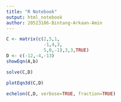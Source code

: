 ```yaml
---
title: "R Notebook"
output: html_notebook
author: 20523186-Bintang-Arkaan-Amin
---
```


```r
C <- matrix(c(2,5,1,
              -1,4,3,
              5,0,-1),3,3,TRUE)
D <- c(-12,-4,-13)
showEqn(A,b)
```

```r
solve(C,D)
```
```r
plotEqn3d(C,D)
```

```r
echelon(C,D, verbose=TRUE, fraction=TRUE)
```

